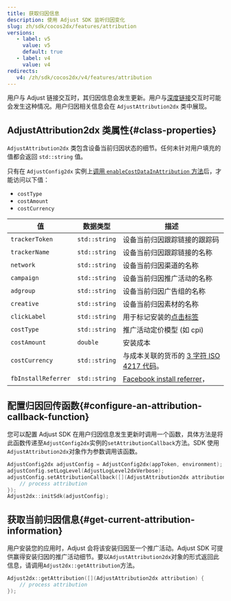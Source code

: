 ```yaml
---
title: 获取归因信息
description: 使用 Adjust SDK 监听归因变化
slug: zh/sdk/cocos2dx/features/attribution
versions:
   - label: v5
     value: v5
     default: true
   - label: v4
     value: v4
redirects:
   v4: /zh/sdk/cocos2dx/v4/features/attribution
---
```


用户与 Adjust 链接交互时，其归因信息会发生更新。用户与[深度链接](https://help.adjust.com/zh/article/deep-links)交互时可能会发生这种情况。用户归因相关信息会在 `AdjustAttribution2dx` 类中展现。

## AdjustAttribution2dx 类属性\{\#class\-properties\}

`AdjustAttribution2dx` 类包含设备当前归因状态的细节。任何未针对用户填充的值都会返回 `std::string` 值。

<Callout type="note">

只有在 `AdjustConfig2dx` 实例上[调用 `enableCostDataInAttribution` 方法](/zh/sdk/cocos2dx/configuration#receive-ad-spend-data)后，才能访问以下值：

- `costType`
- `costAmount`
- `costCurrency`

</Callout>

| 值                  | 数据类型      | 描述                                                                                          |
| ------------------- | ------------- | --------------------------------------------------------------------------------------------- |
| `trackerToken`      | `std::string` | 设备当前归因跟踪链接的跟踪码                                                                  |
| `trackerName`       | `std::string` | 设备当前归因跟踪链接的名称                                                                    |
| `network`           | `std::string` | 设备当前归因渠道的名称                                                                        |
| `campaign`          | `std::string` | 设备当前归因推广活动的名称                                                                    |
| `adgroup`           | `std::string` | 设备当前归因广告组的名称                                                                      |
| `creative`          | `std::string` | 设备当前归因素材的名称                                                                        |
| `clickLabel`        | `std::string` | 用于标记安装的[点击标签](https://help.adjust.com/zh/article/user-rewards)                     |
| `costType`          | `std::string` | 推广活动定价模型 \(如 cpi\)                                                                   |
| `costAmount`        | `double`      | 安装成本                                                                                      |
| `costCurrency`      | `std::string` | 与成本关联的货币的 [3 字符 ISO 4217 代码](https://www.iban.com/currency-codes)。              |
| `fbInstallReferrer` | `std::string` | [Facebook install referrer](https://developers.facebook.com/docs/app-ads/install-referrer/)， |

## 配置归因回传函数\{\#configure\-an\-attribution\-callback\-function\}

您可以配置 Adjust SDK 在用户归因信息发生更新时调用一个函数，具体方法是将此函数传递至`AdjustConfig2dx`实例的`setAttributionCallback`方法。SDK 使用`AdjustAttribution2dx`对象作为参数调用该函数。

```cpp
AdjustConfig2dx adjustConfig = AdjustConfig2dx(appToken, environment);
adjustConfig.setLogLevel(AdjustLogLevel2dxVerbose);
adjustConfig.setAttributionCallback([](AdjustAttribution2dx attribution) {
    // process attribution
});
Adjust2dx::initSdk(adjustConfig);
```

## 获取当前归因信息\{\#get\-current\-attribution\-information\}

用户安装您的应用时，Adjust 会将该安装归因至一个推广活动。Adjust SDK 可提供赢得安装归因的推广活动细节。要以`AdjustAttribution2dx`对象的形式返回此信息，请调用`Adjust2dx::getAttribution`方法。

```cpp
Adjust2dx::getAttribution([](AdjustAttribution2dx attribution) {
    // process attribution
});
```
